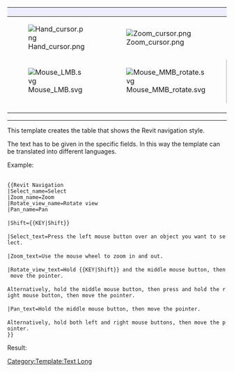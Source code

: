 {| class="mousemodel" style="border-style:solid; border-width:1px; border-color:#aaaaaa; padding:1px; border-spacing:18px 0px; width:100%;"
! style="width:25%; background: #ededff; padding:2px 2px;" | {{{Select_name}}}
! style="width:25%; background: #ededff; padding:2px 2px;" | {{{Zoom_name}}}
! colspan="2" style="width:25%; background: #ededff; padding:2px 2px;" | {{{Rotate_view_name}}}
! colspan="2" style="width:25%; background: #ededff; padding:2px 2px;" | {{{Pan_name}}}

|- style="text-align:center;"
|[[Image:Hand_cursor.png]]
|[[Image:Zoom_cursor.png]]
| colspan="2" | [[Image:Rotate_cursor.png]]
| colspan="2" | [[Image:Pan_cursor.png]]

|- style="text-align:center;"
|[[Image:Mouse_LMB.svg]]
|[[Image:Mouse_MMB_rotate.svg]]
| style="width:12%; border-style:solid; border-width:1px; border-color:#aaaaaa" |{{{Shift}}}+[[Image:Mouse_MMB_hold.svg]]
| style="width:12%; border-style:solid; border-width:1px; border-color:#aaaaaa" |[[File:Mouse_MMB+RMB_hold.svg]]
| style="width:12%; border-style:solid; border-width:1px; border-color:#aaaaaa" | [[Image:Mouse_MMB_hold.svg]]
| style="width:12%; border-style:solid; border-width:1px; border-color:#aaaaaa" | [[Image:Mouse_LMB+RMB_hold.svg]]

|- style="vertical-align:top; background:#efefef;"
|{{{Select_text}}}
|{{{Zoom_text}}}
| colspan="2" | {{{Rotate_view_text}}}
| colspan="2" | {{{Pan_text}}}
|}<noinclude>

----

This template creates the table that shows the Revit navigation style.

The text has to be given in the specific fields. In this way the template can be translated into different languages.

Example:

 <nowiki>
{{Revit Navigation
|Select_name=Select
|Zoom_name=Zoom
|Rotate_view_name=Rotate view
|Pan_name=Pan

|Shift={{KEY|Shift}}

|Select_text=Press the left mouse button over an object you want to select.

|Zoom_text=Use the mouse wheel to zoom in and out.

|Rotate_view_text=Hold {{KEY|Shift}} and the middle mouse button, then move the pointer.

Alternatively, hold the middle mouse button, then press and hold the right mouse button, then move the pointer.

|Pan_text=Hold the middle mouse button, then move the pointer.

Alternatively, hold both left and right mouse buttons, then move the pointer.
}}</nowiki>

Result:

{{Revit Navigation
|Select_name=Select
|Zoom_name=Zoom
|Rotate_view_name=Rotate view
|Pan_name=Pan

|Shift={{KEY|Shift}}

|Select_text=Press the left mouse button over an object you want to select.

|Zoom_text=Use the mouse wheel to zoom in and out.

|Rotate_view_text=Hold {{KEY|Shift}} and the middle mouse button, then move the pointer.

Alternatively, hold the middle mouse button, then press and hold the right mouse button, then move the pointer.

|Pan_text=Hold the middle mouse button, then move the pointer.

Alternatively, hold both left and right mouse buttons, then move the pointer.
}}

[[Category:Template:Text Long]]
</noinclude>